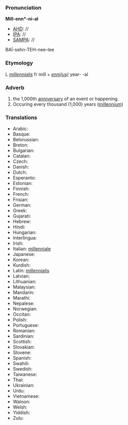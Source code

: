 ===Pronunciation===

'''Mill-enn*-ni-al'''
*[[AHD]]: //
*[[IPA]]: //
*[[SAMPA]]: //
BA&Iuml;-sehn-TEH-nee-lee
===Etymology===

L ''[[millennialis]]'' fr mill + ''[[ennius|enni(us)]]'' year- -al

===Adverb===

#the 1,000th [[anniversary]] of an event or happening.
#Occuring every thousand (1,000) years ([[millennium]])

===Translations===

*Arabic:
*Basque:
*Belorussian:
*Breton:
*Bulgarian:
*Catalan:
*Czech:
*Danish:
*Dutch:
*Esperanto:
*Estonian:
*Finnish:
*French:
*Frisian:
*German:
*Greek:
*Gujarati:
*Hebrew:
*Hindi:
*Hungarian:
*Interlingua:
*Irish:
*Italian: [[millenniale]]
*Japanese:
*Korean:
*Kurdish:
*Latin: [[millennialis]]
*Latvian:
*Lithuanian:
*Malaysian:
*Mandarin:
*Marathi:
*Nepalese:
*Norwegian:
*Occitan:
*Polish:
*Portuguese:
*Romanian:
*Sardinian:
*Scottish:
*Slovakian:
*Slovene:
*Spanish:
*Swahili:
*Swedish:
*Taiwanese:
*Thai:
*Ukrainian:
*Urdu:
*Vietnamese:
*Waloon:
*Welsh:
*Yiddish:
*Zulu: